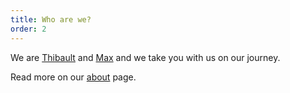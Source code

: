 ```yaml
---
title: Who are we?
order: 2
---
```


We are [Thibault](https://bsky.app/profile/thibaultleouay.dev) and
[Max](https://twitter.com/mxkaske) and we take you with us on our journey.

Read more on our [about](/about) page.
